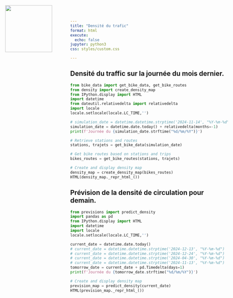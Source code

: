 ```yaml
---
title: "Densité du trafic"
format: html
execute:
  echo: false
jupyter: python3
css: styles/custom.css

---
```

![ ](images/logo.png){style="position: absolute; top: 20px; left: 20px; width: 150px; height: auto;"}

## Densité du traffic sur la journée du mois dernier.

```python
from bike_data import get_bike_data, get_bike_routes
from density import create_density_map 
from IPython.display import HTML
import datetime
from dateutil.relativedelta import relativedelta
import locale
locale.setlocale(locale.LC_TIME,'')

# simulation_date = datetime.datetime.strptime('2024-11-14', "%Y-%m-%d")
simulation_date = datetime.date.today() + relativedelta(months=-1)
print(f'Journée du {simulation_date.strftime("%d/%m/%Y")}')

# Retrieve stations and routes
stations, trajets = get_bike_data(simulation_date)

# Get bike routes based on stations and trips
bikes_routes = get_bike_routes(stations, trajets)

# Create and display density map
density_map = create_density_map(bikes_routes)
HTML(density_map._repr_html_())

```

## Prévision de la densité de circulation pour demain.

```python
from previsions import predict_density
import pandas as pd
from IPython.display import HTML
import datetime
import locale
locale.setlocale(locale.LC_TIME,'')

current_date = datetime.date.today()
# current_date = datetime.datetime.strptime('2024-12-13', "%Y-%m-%d")
# current_date = datetime.datetime.strptime('2024-12-24', "%Y-%m-%d")
# current_date = datetime.datetime.strptime('2024-04-30', "%Y-%m-%d")
# current_date = datetime.datetime.strptime('2024-11-13', "%Y-%m-%d")
tomorrow_date = current_date + pd.Timedelta(days=1)
print(f'Journée du {tomorrow_date.strftime("%d/%m/%Y")}')

# Create and display density map
prevision_map = predict_density(current_date)
HTML(prevision_map._repr_html_())

```
